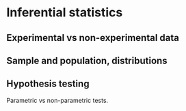 # Inferential statistics

## Experimental vs non-experimental data

## Sample and population, distributions

## Hypothesis testing

Parametric vs non-parametric tests.

